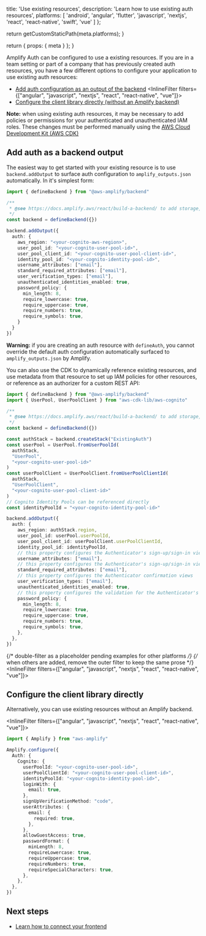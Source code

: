 
  title: 'Use existing resources',
  description: 'Learn how to use existing auth resources',
  platforms: [
    'android',
    'angular',
    'flutter',
    'javascript',
    'nextjs',
    'react',
    'react-native',
    'swift',
    'vue'
  ]
};

  return getCustomStaticPath(meta.platforms);
}

  return {
    props: {
      meta
    }
  };
}

Amplify Auth can be configured to use a existing resources. If you are in a team setting or part of a company that has previously created auth resources, you have a few different options to configure your application to use existing auth resources:

- [Add auth configuration as an output of the backend](#add-auth-as-a-backend-output)
<InlineFilter filters={["angular", "javascript", "nextjs", "react", "react-native", "vue"]}>
- [Configure the client library directly (without an Amplify backend)](#configure-the-client-library-directly)
</InlineFilter>

<Callout info>

**Note:** when using existing auth resources, it may be necessary to add policies or permissions for your authenticated and unauthenticated IAM roles. These changes must be performed manually using the [AWS Cloud Development Kit (AWS CDK)](https://aws.amazon.com/cdk/)

</Callout>

## Add auth as a backend output

The easiest way to get started with your existing resource is to use `backend.addOutput` to surface auth configuration to `amplify_outputs.json` automatically. In it's simplest form:

```ts title="amplify/backend.ts"
import { defineBackend } from "@aws-amplify/backend"

/**
 * @see https://docs.amplify.aws/react/build-a-backend/ to add storage, functions, and more
 */
const backend = defineBackend({})

backend.addOutput({
  auth: {
    aws_region: "<your-cognito-aws-region>",
    user_pool_id: "<your-cognito-user-pool-id>",
    user_pool_client_id: "<your-cognito-user-pool-client-id>",
    identity_pool_id: "<your-cognito-identity-pool-id>",
    username_attributes: ["email"],
    standard_required_attributes: ["email"],
    user_verification_types: ["email"],
    unauthenticated_identities_enabled: true,
    password_policy: {
      min_length: 8,
      require_lowercase: true,
      require_uppercase: true,
      require_numbers: true,
      require_symbols: true,
    }
  }
})
```

<Callout warning>

**Warning:** if you are creating an auth resource with `defineAuth`, you cannot override the default auth configuration automatically surfaced to `amplify_outputs.json` by Amplify.

</Callout>

You can also use the CDK to dynamically reference existing resources, and use metadata from that resource to set up IAM policies for other resources, or reference as an authorizer for a custom REST API:

```ts title="amplify/backend.ts"
import { defineBackend } from "@aws-amplify/backend"
import { UserPool, UserPoolClient } from "aws-cdk-lib/aws-cognito"

/**
 * @see https://docs.amplify.aws/react/build-a-backend/ to add storage, functions, and more
 */
const backend = defineBackend({})

const authStack = backend.createStack("ExistingAuth")
const userPool = UserPool.fromUserPoolId(
  authStack,
  "UserPool",
  "<your-cognito-user-pool-id>"
)
const userPoolClient = UserPoolClient.fromUserPoolClientId(
  authStack,
  "UserPoolClient",
  "<your-cognito-user-pool-client-id>"
)
// Cognito Identity Pools can be referenced directly
const identityPoolId = "<your-cognito-identity-pool-id>"

backend.addOutput({
  auth: {
    aws_region: authStack.region,
    user_pool_id: userPool.userPoolId,
    user_pool_client_id: userPoolClient.userPoolClientId,
    identity_pool_id: identityPoolId,
    // this property configures the Authenticator's sign-up/sign-in views
    username_attributes: ["email"],
    // this property configures the Authenticator's sign-up/sign-in views
    standard_required_attributes: ["email"],
    // this property configures the Authenticator confirmation views
    user_verification_types: ["email"],
    unauthenticated_identities_enabled: true,
    // this property configures the validation for the Authenticator's password field
    password_policy: {
      min_length: 8,
      require_lowercase: true,
      require_uppercase: true,
      require_numbers: true,
      require_symbols: true,
    },
  },
})
```

{/* double-filter as a placeholder pending examples for other platforms */}
{/* when others are added, remove the outer filter to keep the same prose */}
<InlineFilter filters={["angular", "javascript", "nextjs", "react", "react-native", "vue"]}>

## Configure the client library directly

Alternatively, you can use existing resources without an Amplify backend.

<InlineFilter filters={["angular", "javascript", "nextjs", "react", "react-native", "vue"]}>

```ts title="src/main.ts"
import { Amplify } from "aws-amplify"

Amplify.configure({
  Auth: {
    Cognito: {
      userPoolId: "<your-cognito-user-pool-id>",
      userPoolClientId: "<your-cognito-user-pool-client-id>",
      identityPoolId: "<your-cognito-identity-pool-id>",
      loginWith: {
        email: true,
      },
      signUpVerificationMethod: "code",
      userAttributes: {
        email: {
          required: true,
        },
      },
      allowGuestAccess: true,
      passwordFormat: {
        minLength: 8,
        requireLowercase: true,
        requireUppercase: true,
        requireNumbers: true,
        requireSpecialCharacters: true,
      },
    },
  },
})
```

</InlineFilter>
<InlineFilter filters={["flutter"]}>



</InlineFilter>
<InlineFilter filters={["android"]}>



</InlineFilter>
<InlineFilter filters={["swift"]}>



</InlineFilter>
</InlineFilter>

## Next steps

- [Learn how to connect your frontend](/[platform]/build-a-backend/auth/connect-your-frontend/)
